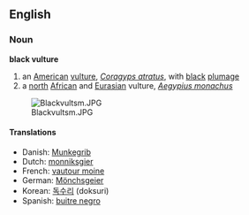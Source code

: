 ==English==

===Noun===
'''black vulture'''

# an [[American]] [[vulture]], ''[[Coragyps atratus]]'', with [[black]] [[plumage]]
# a [[north]] [[African]] and [[Eurasian]] vulture, ''[[Aegypius monachus]]''
[[Image:Blackvultsm.JPG|thumb]]

====Translations====
*Danish: [[Munkegrib]]
*Dutch: [[monniksgier]] {{m}}
*French: [[vautour moine]] {{m}}
*German: [[Mönchsgeier]] '' ''
*Korean: [[독수리]] (doksuri)
*Spanish: [[buitre negro]] {{m}}